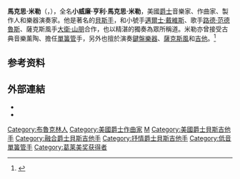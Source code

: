 {{Infobox musical artist
|name            = 馬克思·米勒
|image           = Marcus Miller Ancienne 2007.jpg
|caption         = 米勒於比利時布魯塞爾，2007年
|image_size      =
|landscape       = yes
|background      = solo_singer
|birth_name      = William Henry Marcus Miller Jr.
|Born            = {{Birth date and age|1959|6|14}}<br>[[美國|美國]][[紐約|紐約]][[布魯克林|布魯克林]]
|instrument      = [[貝斯吉他|貝斯]]、[[低音大提琴|低音大提琴]]、[[吉他|吉他]]、[[歌唱|歌唱]]、[[薩克斯風|薩克斯風]]、[[單簧管|單簧管]]、[[鍵盤樂器|鍵盤樂器]]、[[直笛|直笛]]
|genre           = [[爵士樂|爵士樂]]、[[融合爵士樂|融合爵士樂]]、[[節奏與藍調|節奏與藍調]]、[[搖滾音樂|搖滾音樂]]、[[放克|放克]]
|occupation      = [[音樂家|音樂家]]、[[作曲家|作曲家]]、[[唱片製作人|製作人]]
|years_active    = 1975年–至今
|associated_acts = [[SMV_(樂團)|SMV]]、[[邁爾士·戴維斯|邁爾士·戴維斯]]
|website             = http://www.marcusmiller.com/ www.marcusmiller.com
|notable_instruments = [[Fender_Jazz_Bass|Fender Jazz Bass]]
}}
'''馬克思·米勒'''（{{lang-en|Marcus Miller}}，{{bd|1959年|6月14日}}），全名'''小威廉·亨利·馬克思·米勒'''，美國[[爵士樂|爵士]]音樂家、作曲家、製作人和樂器演奏家。他是著名的[[貝斯手|貝斯手]]，和小號手[[邁爾士·戴維斯|邁爾士·戴維斯]]、歌手[[路德·范德魯斯|路德·范德魯斯]]、薩克斯風手[[大衛·山朋|大衛·山朋]]合作，也以精湛的獨奏為眾所稱道。米勒亦曾接受古典音樂薰陶、擔任[[單簧管|單簧管]]手，另外也擅於演奏[[鍵盤樂器|鍵盤樂器]]、[[薩克斯風|薩克斯風]]和[[吉他|吉他]]。<ref>{{Cite web |title=Jacob Collier/Marcus Miller/崔健/袁娅维领衔！时代啤酒呈现·2019爵士上海音乐节_中国 |url=https://www.sohu.com/a/www.sohu.com/a/336993290_764274 |website=www.sohu.com |language=en |access-date=2022-06-13}}</ref>

== 参考资料 ==
<references />
== 外部連結 ==
{{Commons category|Marcus Miller}}
*{{Official website|http://www.marcusmiller.com/}}
* {{IMDb name|0588883|Marcus Miller}}

{{Authority control}}
{{DEFAULTSORT:Miller, Marcus}}
[[Category:布魯克林人|Category:布魯克林人]]
[[Category:美國爵士作曲家|Category:美國爵士作曲家]]
[[Category:美國貝斯手|M]]
[[Category:美國爵士貝斯吉他手|Category:美國爵士貝斯吉他手]]
[[Category:融合爵士貝斯吉他手|Category:融合爵士貝斯吉他手]]
[[Category:抒情爵士貝斯吉他手|Category:抒情爵士貝斯吉他手]]
[[Category:低音單簧管手|Category:低音單簧管手]]
[[Category:葛莱美奖获得者|Category:葛莱美奖获得者]]